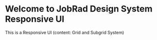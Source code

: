 
<Meta title="Foundations/Layouts/Responsive UI" />

# Welcome to JobRad Design System Responsive UI

This is a Responsive UI
 (content: Grid and Subgrid System)
